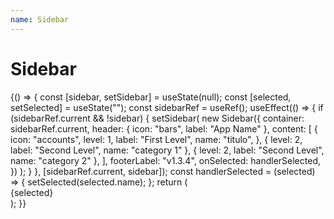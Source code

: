 ```yaml
---
name: Sidebar
---
```



# Sidebar

<Playground>
  {() => {
    const [sidebar, setSidebar] = useState(null);
    const [selected, setSelected] = useState("");
    const sidebarRef = useRef();
    useEffect(() => {
      if (sidebarRef.current && !sidebar) {
        setSidebar(
          new Sidebar({
            container: sidebarRef.current,
            header: { icon: "bars", label: "App Name" },
            content: [
              {
                icon: "accounts",
                level: 1,
                label: "First Level",
                name: "titulo",
              },
              { level: 2, label: "Second Level", name: "category 1" },
              { level: 2, label: "Second Level", name: "category 2" },
            ],
            footerLabel: "v1.3.4",
            onSelected: handlerSelected,
          })
        );
      }
    }, [sidebarRef.current, sidebar]);
    const handlerSelected = (selected) => {
      setSelected(selected.name);
    };
    return (
      <div className="tw-flex tw-h-screen">
        <div ref={sidebarRef}></div>
        <div data-testid="result">{selected}</div>
      </div>
    );
  }}
</Playground>
